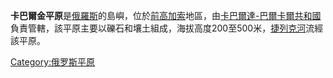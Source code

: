 '''卡巴爾金平原'''是[[俄羅斯|俄羅斯]]的島嶼，位於[[前高加索|前高加索]]地區，由[[卡巴爾達-巴爾卡爾共和國|卡巴爾達-巴爾卡爾共和國]]負責管轄，該平原主要以礫石和壤土組成，海拔高度200至500米，[[捷列克河|捷列克河]]流經該平原。

{{Russia-geo-stub}}
[[Category:俄罗斯平原|Category:俄罗斯平原]]